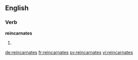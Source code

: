 ==English==

===Verb===
'''reincarnates'''

# {{en-third-person singular of|reincarnate}}

[[de:reincarnates]]
[[fr:reincarnates]]
[[sv:reincarnates]]
[[vi:reincarnates]]